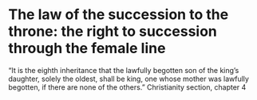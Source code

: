 # The law of the succession to the throne: the right to succession through the female line

“It is the eighth inheritance that the lawfully begotten son of the king’s daughter, solely the oldest, shall be king, one whose mother was lawfully begotten, if there are none of the others.”
Christianity section, chapter 4